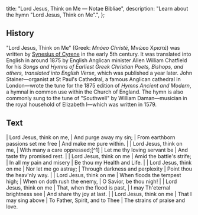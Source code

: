   title: "Lord Jesus, Think on Me — Notae Bibliae",
  description: "Learn about the hymn \"Lord Jesus, Think on Me\".",
};

<Initial text="Lord Jesus, Think on Me" />

## History

"Lord Jesus, Think on Me" (Greek: *Mnóeo Christé*, Μνώεο Χριστέ) was written by [Synesius of Cyrene](/liturgy/music/composers/synesius-of-cyrene) in the early 5th century. It was translated into English in around 1875 by English Anglican minister Allen William Chatfield for his *Songs and Hymns of Earliest Greek Christian Poets, Bishops, and others, translated into English Verse*, which was published a year later. John Stainer—organist at St Paul's Cathedral, a famous Anglican cathedral in London—wrote the tune for the 1875 edition of *Hymns Ancient and Modern*, a hymnal in common use within the Church of England. The hymn is also commonly sung to the tune of "Southwell" by William Daman—musician in the royal household of Elizabeth I—which was written in 1579.

## Text

<Poetry>
|  Lord Jesus, think on me,
|  And purge away my sin;
|  From earthborn passions set me free
|  And make me pure within.
|
|  Lord Jesus, think on me,
|  With many a care oppressed;[^1]
|  Let me thy loving servant be
|  And taste thy promised rest.
|
|  Lord Jesus, think on me
|  Amid the battle's strife;
|  In all my pain and misery
|  Be thou my Health and Life.
|
|  Lord Jesus, think on me
|  Nor let me go astray;
|  Through darkness and perplexity
|  Point thou the heav'nly way.
|
|  Lord Jesus, think on me
|  When floods the tempest high;
|  When on doth rush the enemy,
|  O Savior, be thou nigh!
|
|  Lord Jesus, think on me
|  That, when the flood is past,
|  I may Th'eternal brightness see
|  And share thy joy at last.
|
|  Lord Jesus, think on me
|  That I may sing above
|  To Father, Spirit, and to Thee
|  The strains of praise and love.
</Poetry>

[^1]: Or "With care and woe oppressed"

